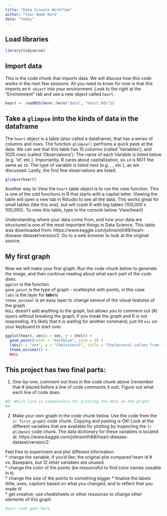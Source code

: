 ```yaml
---
title: "Data Science Workflow"
author: "Your Name Here"
date: "today"
---
```

## Load libraries
```r
library(tidyverse)
```

## Import data
This is the code chunk that imports data. We will discuss how this code works in the next few sessions. All you need to know for now is that this imports an `R object` into your environment. Look to the right at the "Environment" tab and see a new object called `heart`. 
```r
heart <- readRDS(here::here("data", "heart.Rds"))
```

## Take a `glimpse` into the kinds of data in the dataframe
The `heart` object is a table (also called a dataframe), that has a series of columns and rows. The function `glimpse()` perfroms a quick peek at the data. We can see that this table has 15 columns (called 'Variables'), and 1025 rows (called 'Observations'). The name of each Variable is listed below (e.g. 'id', etc.). Importantly, R cares about capitalization, so `id` is NOT the same as `ID`. The type of variable is listed next (e.g. <fct>, <dbl>, etc.), as we discussed. Lastly, the first few observations are listed.  
  
```r
glimpse(heart)
```

Another way to View the `heart` table object is to run the view function. This is one of the odd functions in R that starts with a capital letter. Viewing the table will open a new tab in Rstudio to see all the data. This works great for small tables (like this one), but will crash R with big tables (100,000 x 100,000). To view this table, type in the console below: View(heart)  
  
Understanding where your data come from, and how your data are structured is one of the most important things in Data Science. This table was downloaded from: https://www.kaggle.com/johnsmith88/heart-disease-dataset/version/2. Go to a web browser to look at the original source.  
  
## My first graph  
Now we will make your first graph. Run the code chunk below to generate the image, and then continue reading about what each part of the code does.  
`ggplot` is the function  
`geom_point` is the type of graph - scatterplot with points, in this case  
`labs` is the layer for **lab**els  
`theme_minimal` is an easy layer to change several of the visual features of the graph  
`NULL` doesn't add anything to the graph, but allows you to comment out (#) layers without breaking the graph; if you break the graph and R is not responding, it's likely that `R` is waiting for another command; just hit `esc` on your keyboard to start over.  

```r
ggplot(heart, aes(x = sex, y = chol)) +
  geom_point(color = "darkblue", size = 3) +
  labs(x = "sex", y = "Cholesterol", title = "Cholesterol values from the heart disease dataset", caption = "Data from Kaggle | Plot from @matthewhirschey") +
  theme_minimal() +
  NULL
```

## This project has two final parts:  
1. One-by-one, comment out lines in the code chunk above (remember that # placed before a line of code comments it out). Figure out what each line of code does.
  
```r
#Q: Which line is responsible for plotting the data on the graph?  
#A: 
```

2. Make your own graph in the code chunk below. Use the code from the `{r first_graph}` code chunk. Copying and pasting is OK! Look at the different variables that are available for plotting by inspecting the `{r glimpse}` code chunk. The data dictionary for these variables is located at: https://www.kaggle.com/johnsmith88/heart-disease-dataset/version/2.  
  
Feel free to experiment and plot different information.  
* change the variable, if you'd like; the original plot compared heart id # vs. Basepairs, but 12 other variables are unused.  
* change the color of the points (be resourceful to find color names useable in `R`)   
* change the size of the points to something bigger
* finalize the labels (title, axes, caption) based on what you changed, and to reflect that you made it!  
* get creative; use cheatsheets or other resources to change other elements of this graph  
 
```r
#your code goes here

```